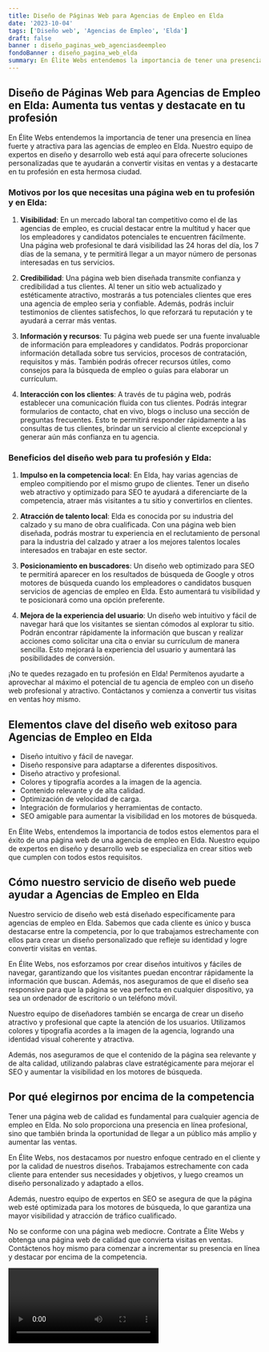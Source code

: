 ```yaml
---
title: Diseño de Páginas Web para Agencias de Empleo en Elda
date: '2023-10-04'
tags: ['Diseño web', 'Agencias de Empleo', 'Elda']
draft: false
banner : diseño_paginas_web_agenciasdeempleo
fondoBanner : diseño_pagina_web_elda
summary: En Élite Webs entendemos la importancia de tener una presencia en línea fuerte y atractiva para las agencias de empleo en Elda. Nuestro equipo de expertos en diseño y desarrollo web está aquí para ofrecerte soluciones personalizadas que te ayudarán a convertir visitas en ventas y a destacarte en tu profesión en esta hermosa ciudad.
---
```


## Diseño de Páginas Web para Agencias de Empleo en Elda: Aumenta tus ventas y destacate en tu profesión

En Élite Webs entendemos la importancia de tener una presencia en línea fuerte y atractiva para las agencias de empleo en Elda. Nuestro equipo de expertos en diseño y desarrollo web está aquí para ofrecerte soluciones personalizadas que te ayudarán a convertir visitas en ventas y a destacarte en tu profesión en esta hermosa ciudad.

### Motivos por los que necesitas una página web en tu profesión y en Elda:

1. **Visibilidad**: En un mercado laboral tan competitivo como el de las agencias de empleo, es crucial destacar entre la multitud y hacer que los empleadores y candidatos potenciales te encuentren fácilmente. Una página web profesional te dará visibilidad las 24 horas del día, los 7 días de la semana, y te permitirá llegar a un mayor número de personas interesadas en tus servicios.

2. **Credibilidad**: Una página web bien diseñada transmite confianza y credibilidad a tus clientes. Al tener un sitio web actualizado y estéticamente atractivo, mostrarás a tus potenciales clientes que eres una agencia de empleo seria y confiable. Además, podrás incluir testimonios de clientes satisfechos, lo que reforzará tu reputación y te ayudará a cerrar más ventas.

3. **Información y recursos**: Tu página web puede ser una fuente invaluable de información para empleadores y candidatos. Podrás proporcionar información detallada sobre tus servicios, procesos de contratación, requisitos y más. También podrás ofrecer recursos útiles, como consejos para la búsqueda de empleo o guías para elaborar un currículum.

4. **Interacción con los clientes**: A través de tu página web, podrás establecer una comunicación fluida con tus clientes. Podrás integrar formularios de contacto, chat en vivo, blogs o incluso una sección de preguntas frecuentes. Esto te permitirá responder rápidamente a las consultas de tus clientes, brindar un servicio al cliente excepcional y generar aún más confianza en tu agencia.

### Beneficios del diseño web para tu profesión y Elda:

1. **Impulso en la competencia local**: En Elda, hay varias agencias de empleo compitiendo por el mismo grupo de clientes. Tener un diseño web atractivo y optimizado para SEO te ayudará a diferenciarte de la competencia, atraer más visitantes a tu sitio y convertirlos en clientes.

2. **Atracción de talento local**: Elda es conocida por su industria del calzado y su mano de obra cualificada. Con una página web bien diseñada, podrás mostrar tu experiencia en el reclutamiento de personal para la industria del calzado y atraer a los mejores talentos locales interesados en trabajar en este sector.

3. **Posicionamiento en buscadores**: Un diseño web optimizado para SEO te permitirá aparecer en los resultados de búsqueda de Google y otros motores de búsqueda cuando los empleadores o candidatos busquen servicios de agencias de empleo en Elda. Esto aumentará tu visibilidad y te posicionará como una opción preferente.

4. **Mejora de la experiencia del usuario**: Un diseño web intuitivo y fácil de navegar hará que los visitantes se sientan cómodos al explorar tu sitio. Podrán encontrar rápidamente la información que buscan y realizar acciones como solicitar una cita o enviar su currículum de manera sencilla. Esto mejorará la experiencia del usuario y aumentará las posibilidades de conversión.

¡No te quedes rezagado en tu profesión en Elda! Permítenos ayudarte a aprovechar al máximo el potencial de tu agencia de empleo con un diseño web profesional y atractivo. Contáctanos y comienza a convertir tus visitas en ventas hoy mismo.

<GifSeo />

<Cta />

## Elementos clave del diseño web exitoso para Agencias de Empleo en Elda

- Diseño intuitivo y fácil de navegar.
- Diseño responsive para adaptarse a diferentes dispositivos.
- Diseño atractivo y profesional.
- Colores y tipografía acordes a la imagen de la agencia.
- Contenido relevante y de alta calidad.
- Optimización de velocidad de carga.
- Integración de formularios y herramientas de contacto.
- SEO amigable para aumentar la visibilidad en los motores de búsqueda.

En Élite Webs, entendemos la importancia de todos estos elementos para el éxito de una página web de una agencia de empleo en Elda. Nuestro equipo de expertos en diseño y desarrollo web se especializa en crear sitios web que cumplen con todos estos requisitos.

## Cómo nuestro servicio de diseño web puede ayudar a Agencias de Empleo en Elda

Nuestro servicio de diseño web está diseñado específicamente para agencias de empleo en Elda. Sabemos que cada cliente es único y busca destacarse entre la competencia, por lo que trabajamos estrechamente con ellos para crear un diseño personalizado que refleje su identidad y logre convertir visitas en ventas.

En Élite Webs, nos esforzamos por crear diseños intuitivos y fáciles de navegar, garantizando que los visitantes puedan encontrar rápidamente la información que buscan. Además, nos aseguramos de que el diseño sea responsive para que la página se vea perfecta en cualquier dispositivo, ya sea un ordenador de escritorio o un teléfono móvil.

Nuestro equipo de diseñadores también se encarga de crear un diseño atractivo y profesional que capte la atención de los usuarios. Utilizamos colores y tipografía acordes a la imagen de la agencia, logrando una identidad visual coherente y atractiva.

Además, nos aseguramos de que el contenido de la página sea relevante y de alta calidad, utilizando palabras clave estratégicamente para mejorar el SEO y aumentar la visibilidad en los motores de búsqueda.

## Por qué elegirnos por encima de la competencia

Tener una página web de calidad es fundamental para cualquier agencia de empleo en Elda. No solo proporciona una presencia en línea profesional, sino que también brinda la oportunidad de llegar a un público más amplio y aumentar las ventas.

En Élite Webs, nos destacamos por nuestro enfoque centrado en el cliente y por la calidad de nuestros diseños. Trabajamos estrechamente con cada cliente para entender sus necesidades y objetivos, y luego creamos un diseño personalizado y adaptado a ellos.

Además, nuestro equipo de expertos en SEO se asegura de que la página web esté optimizada para los motores de búsqueda, lo que garantiza una mayor visibilidad y atracción de tráfico cualificado.

No se conforme con una página web mediocre. Contrate a Élite Webs y obtenga una página web de calidad que convierta visitas en ventas. Contáctenos hoy mismo para comenzar a incrementar su presencia en línea y destacar por encima de la competencia.

<Video />

<CtaBot job='Agencias de Empleo' city='Elda'/>

<Gmaps query='Elda+españa+maps' />
